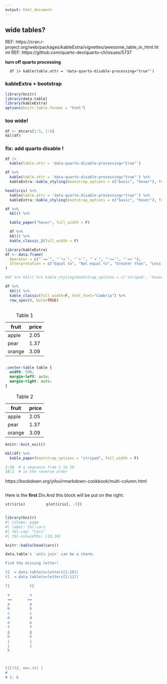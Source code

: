```yaml
---
output: html_document
---
```


## wide tables?
REF: https://cran.r-project.org/web/packages/kableExtra/vignettes/awesome_table_in_html.html
REF: https://github.com/quarto-dev/quarto-cli/issues/5737

**turn off quarto processing**


```
  df |> kable(table.attr = 'data-quarto-disable-processing="true"') 
```

### kableExtra + bootstrap 
```r
library(knitr)
library(data.table)
library(kableExtra)
options(knitr.table.format = "html") 
```
### too wide!
```r
df <- mtcars[1:5, 1:6]
kbl(df)
```

### fix: add quarto disable !
```r
df |>
  kable(table.attr = 'data-quarto-disable-processing="true"') 

```
```r
df %>% 
  kable(table.attr = 'data-quarto-disable-processing="true"') %>% 
  kableExtra::kable_styling(bootstrap_options = c("basic", "hover"), full_width = FALSE)
```

```r
head(iris) %>% 
  kable(table.attr = 'data-quarto-disable-processing="true"') %>% 
  kableExtra::kable_styling(bootstrap_options = c("basic", "hover"), full_width = FALSE)
```
```r
df %>%
  kbl() %>%

  kable_paper("hover", full_width = F)
```
```r


  df %>%
  kbl() %>%
  kable_classic_2(full_width = F)

```
```r
library(kableExtra)
df <- data.frame(
  Operator = c("`==`", "`!=`", "`>`", "`<`", "`>=`", "`<=`"),
  Interpretation = c("Equal to", "Not equal to", "Greater than", "Less than", "Greater than or equal to", "Less than or equal to")
)

#df %>% kbl() %>% kable_styling(bootstrap_options = c('striped', 'hover', 'condensed'))

df %>% 
  kbl() %>% 
  kable_classic(full_width=F, html_font="Cambria") %>% 
  row_spec(0, bold=TRUE)
```
:::: {.columns}
::: {.column width="70%"}

| fruit  | price  |
|--------|--------|
| apple  | 2.05   |
| pear   | 1.37   |
| orange | 3.09   |

: Table 1

:::
::::


```css
.center-table table {
  width: 50%;
  margin-left: auto;
  margin-right: auto;
}
```

::: {.center-table}

| fruit  | price  |
|--------|--------|
| apple  | 2.05   |
| pear   | 1.37   |
| orange | 3.09   |

: Table 2

:::

```r
knitr::knit_exit()
```
```r


kbl(df) %>%
  kable_paper(bootstrap_options = "striped", full_width = F) 
```


```r
1:10  # a sequence from 1 to 10
10:1  # in the reverse order
```
https://bookdown.org/yihui/rmarkdown-cookbook/multi-column.html


:::: {style="display: flex;"}

::: {}
Here is the **first** Div.

```r
str(iris)
```
:::

::: {}
And this block will be put on the right:

```r
plot(iris[, -5])
```
:::

::::

```r
library(knitr)
#| column: page
#| label: tbl-cars
#| tbl-cap: "Cars"
#| tbl-colwidths: [10,10]

knitr::kable(head(cars))
```
```r

data.table's `anti-join` can be a charm:

Find the missing letter!

t2  = data.table(x=letters[1:10])
t1  = data.table(x=letters[1:11])

t1         t2

 x         x
 ==       ==
 a         a
 b         b
 c         c
 d         d
 e         e
 f         f
 g         g
 h         h
 i         i
 j         j
 k



t1[!t2, on=.(x) ]
#    
# 1: k
```

